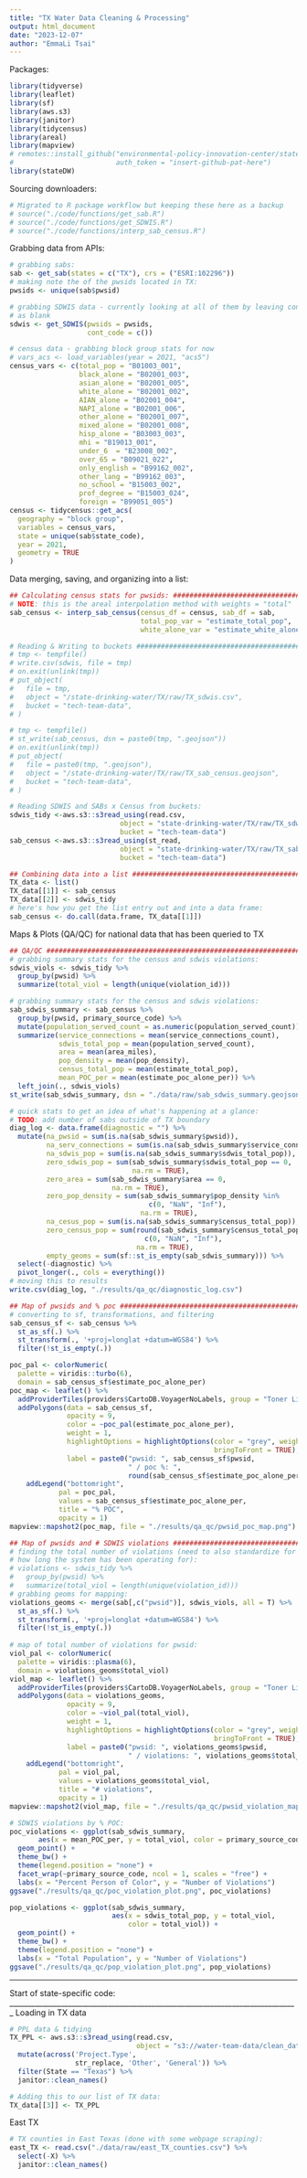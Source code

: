 ```yaml
---
title: "TX Water Data Cleaning & Processing"
output: html_document
date: "2023-12-07"
author: "EmmaLi Tsai" 
---
```


Packages: 
```r
library(tidyverse)
library(leaflet)
library(sf)
library(aws.s3)
library(janitor)
library(tidycensus)
library(areal)
library(mapview)
# remotes::install_github("environmental-policy-innovation-center/stateDW", 
#                         auth_token = "insert-github-pat-here")
library(stateDW)
```

Sourcing downloaders: 
```r
# Migrated to R package workflow but keeping these here as a backup 
# source("./code/functions/get_sab.R")
# source("./code/functions/get_SDWIS.R")
# source("./code/functions/interp_sab_census.R")
```

Grabbing data from APIs: 
```r
# grabbing sabs: 
sab <- get_sab(states = c("TX"), crs = ("ESRI:102296"))
# making note the of the pwsids located in TX: 
pwsids <- unique(sab$pwsid)

# grabbing SDWIS data - currently looking at all of them by leaving cont_code
# as blank
sdwis <- get_SDWIS(pwsids = pwsids, 
                   cont_code = c())

# census data - grabbing block group stats for now 
# vars_acs <- load_variables(year = 2021, "acs5")
census_vars <- c(total_pop = "B01003_001",
                 black_alone = "B02001_003", 
                 asian_alone = "B02001_005", 
                 white_alone = "B02001_002", 
                 AIAN_alone = "B02001_004", 
                 NAPI_alone = "B02001_006", 
                 other_alone = "B02001_007", 
                 mixed_alone = "B02001_008",
                 hisp_alone = "B03003_003", 
                 mhi = "B19013_001", 
                 under_6  = "B23008_002", 
                 over_65 = "B09021_022", 
                 only_english = "B99162_002", 
                 other_lang = "B99162_003", 
                 no_school = "B15003_002", 
                 prof_degree = "B15003_024", 
                 foreign = "B99051_005")
census <- tidycensus::get_acs(
  geography = "block group", 
  variables = census_vars, 
  state = unique(sab$state_code), 
  year = 2021,
  geometry = TRUE
)
```

Data merging, saving, and organizing into a list:
```r
## Calculating census stats for pwsids: ########################################
# NOTE: this is the areal interpolation method with weights = "total" 
sab_census <- interp_sab_census(census_df = census, sab_df = sab, 
                                total_pop_var = "estimate_total_pop", 
                                white_alone_var = "estimate_white_alone")

# Reading & Writing to buckets #################################################
# tmp <- tempfile()
# write.csv(sdwis, file = tmp)
# on.exit(unlink(tmp))
# put_object(
#   file = tmp,
#   object = "/state-drinking-water/TX/raw/TX_sdwis.csv",
#   bucket = "tech-team-data",
# )

# tmp <- tempfile()
# st_write(sab_census, dsn = paste0(tmp, ".geojson"))
# on.exit(unlink(tmp))
# put_object(
#   file = paste0(tmp, ".geojson"),
#   object = "/state-drinking-water/TX/raw/TX_sab_census.geojson",
#   bucket = "tech-team-data",
# )

# Reading SDWIS and SABs x Census from buckets: 
sdwis_tidy <-aws.s3::s3read_using(read.csv, 
                           object = "state-drinking-water/TX/raw/TX_sdwis.csv", 
                           bucket = "tech-team-data")
sab_census <-aws.s3::s3read_using(st_read, 
                           object = "state-drinking-water/TX/raw/TX_sab_census.geojson", 
                           bucket = "tech-team-data")

## Combining data into a list ################################################# 
TX_data <- list()
TX_data[[1]] <- sab_census
TX_data[[2]] <- sdwis_tidy
# here's how you get the list entry out and into a data frame: 
sab_census <- do.call(data.frame, TX_data[[1]])
```

Maps & Plots (QA/QC) for national data that has been queried to TX 
```r
## QA/QC #####################################################################
# grabbing summary stats for the census and sdwis violations:  
sdwis_viols <- sdwis_tidy %>%
  group_by(pwsid) %>%
  summarize(total_viol = length(unique(violation_id)))

# grabbing summary stats for the census and sdwis violations:  
sab_sdwis_summary <- sab_census %>%
  group_by(pwsid, primary_source_code) %>%
  mutate(population_served_count = as.numeric(population_served_count)) %>%
  summarize(service_connections = mean(service_connections_count),
            sdwis_total_pop = mean(population_served_count), 
            area = mean(area_miles), 
            pop_density = mean(pop_density), 
            census_total_pop = mean(estimate_total_pop),
            mean_POC_per = mean(estimate_poc_alone_per)) %>%
  left_join(., sdwis_viols)
st_write(sab_sdwis_summary, dsn = "./data/raw/sab_sdwis_summary.geojson")

# quick stats to get an idea of what's happening at a glance: 
# TODO: add number of sabs outside of TX boundary 
diag_log <- data.frame(diagnostic = "") %>%
  mutate(na_pwsid = sum(is.na(sab_sdwis_summary$pwsid)), 
         na_serv_connections = sum(is.na(sab_sdwis_summary$service_connections)),
         na_sdwis_pop = sum(is.na(sab_sdwis_summary$sdwis_total_pop)), 
         zero_sdwis_pop = sum(sab_sdwis_summary$sdwis_total_pop == 0, 
                              na.rm = TRUE), 
         zero_area = sum(sab_sdwis_summary$area == 0,
                         na.rm = TRUE), 
         zero_pop_density = sum(sab_sdwis_summary$pop_density %in% 
                                  c(0, "NaN", "Inf"),
                                na.rm = TRUE), 
         na_cesus_pop = sum(is.na(sab_sdwis_summary$census_total_pop)), 
         zero_census_pop = sum(round(sab_sdwis_summary$census_total_pop, 0) %in% 
                                 c(0, "NaN", "Inf"), 
                               na.rm = TRUE), 
         empty_geoms = sum(sf::st_is_empty(sab_sdwis_summary))) %>%
  select(-diagnostic) %>%
  pivot_longer(., cols = everything())
# moving this to results
write.csv(diag_log, "./results/qa_qc/diagnostic_log.csv")

## Map of pwsids and % poc ####################################################
# converting to sf, transformations, and filtering 
sab_census_sf <- sab_census %>%
  st_as_sf(.) %>%
  st_transform(., '+proj=longlat +datum=WGS84') %>% 
  filter(!st_is_empty(.))

poc_pal <- colorNumeric(
  palette = viridis::turbo(6),
  domain = sab_census_sf$estimate_poc_alone_per)
poc_map <- leaflet() %>%
  addProviderTiles(providers$CartoDB.VoyagerNoLabels, group = "Toner Lite")  %>%
  addPolygons(data = sab_census_sf, 
              opacity = 9,
              color = ~poc_pal(estimate_poc_alone_per),
              weight = 1, 
              highlightOptions = highlightOptions(color = "grey", weight = 2,
                                                  bringToFront = TRUE), 
              label = paste0("pwsid: ", sab_census_sf$pwsid, 
                             " / poc %: ", 
                             round(sab_census_sf$estimate_poc_alone_per, 0))) %>%
    addLegend("bottomright", 
            pal = poc_pal, 
            values = sab_census_sf$estimate_poc_alone_per,
            title = "% POC",
            opacity = 1)
mapview::mapshot2(poc_map, file = "./results/qa_qc/pwsid_poc_map.png")

## Map of pwsids and # SDWIS violations ########################################
# finding the total number of violations (need to also standardize for year and
# how long the system has been operating for):
# violations <- sdwis_tidy %>%
#   group_by(pwsid) %>%
#   summarize(total_viol = length(unique(violation_id)))
# grabbing geoms for mapping: 
violations_geoms <- merge(sab[,c("pwsid")], sdwis_viols, all = T) %>%
  st_as_sf(.) %>%
  st_transform(., '+proj=longlat +datum=WGS84') %>% 
  filter(!st_is_empty(.))
  
# map of total number of violations for pwsid: 
viol_pal <- colorNumeric(
  palette = viridis::plasma(6),
  domain = violations_geoms$total_viol)
viol_map <- leaflet() %>%
  addProviderTiles(providers$CartoDB.VoyagerNoLabels, group = "Toner Lite")  %>%
  addPolygons(data = violations_geoms, 
              opacity = 9,
              color = ~viol_pal(total_viol),
              weight = 1, 
              highlightOptions = highlightOptions(color = "grey", weight = 2,
                                                  bringToFront = TRUE), 
              label = paste0("pwsid: ", violations_geoms$pwsid, 
                             " / violations: ", violations_geoms$total_viol)) %>%
    addLegend("bottomright", 
            pal = viol_pal, 
            values = violations_geoms$total_viol,
            title = "# violations",
            opacity = 1)
mapview::mapshot2(viol_map, file = "./results/qa_qc/pwsid_violation_map.png")

# SDWIS violations by % POC: 
poc_violations <- ggplot(sab_sdwis_summary, 
       aes(x = mean_POC_per, y = total_viol, color = primary_source_code)) +
  geom_point() +
  theme_bw() +
  theme(legend.position = "none") + 
  facet_wrap(~primary_source_code, ncol = 1, scales = "free") + 
  labs(x = "Percent Person of Color", y = "Number of Violations")
ggsave("./results/qa_qc/poc_violation_plot.png", poc_violations)

pop_violations <- ggplot(sab_sdwis_summary, 
                         aes(x = sdwis_total_pop, y = total_viol, 
                             color = total_viol)) +
  geom_point() +
  theme_bw() +
  theme(legend.position = "none") +
  labs(x = "Total Population", y = "Number of Violations")
ggsave("./results/qa_qc/pop_violation_plot.png", pop_violations)
```

_______________________________________________________________________________
Start of state-specific code: 
_______________________________________________________________________________
Loading in TX data
```r
# PPL data & tidying 
TX_PPL <- aws.s3::s3read_using(read.csv, 
                               object = "s3://water-team-data/clean_data/srf_project_priority_lists/web_ppl_combined_clean_v1-1.csv") %>%
  mutate(across('Project.Type', 
                str_replace, 'Other', 'General')) %>%
  filter(State == "Texas") %>%
  janitor::clean_names()

# Adding this to our list of TX data: 
TX_data[[3]] <- TX_PPL

```

East TX 
```r
# TX counties in East Texas (done with some webpage scraping): 
east_TX <- read.csv("./data/raw/east_TX_counties.csv") %>%
  select(-X) %>%
  janitor::clean_names()

```